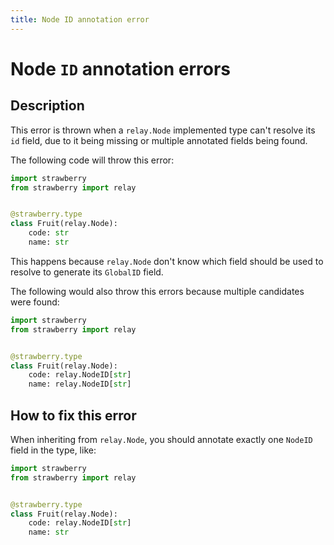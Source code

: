 ```yaml
---
title: Node ID annotation error
---
```


# Node `ID` annotation errors

## Description

This error is thrown when a `relay.Node` implemented type can't resolve its `id`
field, due to it being missing or multiple annotated fields being found.

The following code will throw this error:

```python
import strawberry
from strawberry import relay


@strawberry.type
class Fruit(relay.Node):
    code: str
    name: str
```

This happens because `relay.Node` don't know which field should be used to
resolve to generate its `GlobalID` field.

The following would also throw this errors because multiple candidates were
found:

```python
import strawberry
from strawberry import relay


@strawberry.type
class Fruit(relay.Node):
    code: relay.NodeID[str]
    name: relay.NodeID[str]
```

## How to fix this error

When inheriting from `relay.Node`, you should annotate exactly one `NodeID`
field in the type, like:

```python
import strawberry
from strawberry import relay


@strawberry.type
class Fruit(relay.Node):
    code: relay.NodeID[str]
    name: str
```